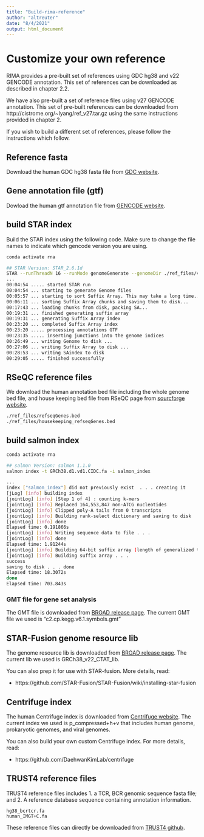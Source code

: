 ```yaml
---
title: "Build-rima-reference"
author: "altreuter"
date: "8/4/2021"
output: html_document
---
```


# Customize your own reference

RIMA provides a pre-built set of references using GDC hg38 and v22 GENCODE annotation.   This set of references can be downloaded as described in chapter 2.2.

We have also pre-built a set of reference files using v27 GENCODE annotation.  This set of pre-built references can be downloaded from http://cistrome.org/~lyang/ref_v27.tar.gz using the same instructions provided in chapter 2.

If you wish to build a different set of references, please follow the instructions which follow.  

## Reference fasta

Download the human GDC hg38 fasta file from [GDC website](https://gdc.cancer.gov/about-data/gdc-data-processing/gdc-reference-files). 

## Gene annotation file (gtf)

Dowload the human gtf annotation file from [GENCODE website](https://www.gencodegenes.org/human/). 

## build STAR index

Build the STAR index using the following code.  Make sure to change the file names to indicate which gencode version you are using.

```bash
conda activate rna

## STAR Version: STAR_2.6.1d
STAR --runThreadN 16 --runMode genomeGenerate --genomeDir ./ref_files/v27_index --genomeFastaFiles GRCh38.d1.vd1.CIDC.fa --sjdbGTFfile gencode.v27.annotation.gtf
...
00:04:54 ..... started STAR run
00:04:54 ... starting to generate Genome files
00:05:57 ... starting to sort Suffix Array. This may take a long time...
00:06:11 ... sorting Suffix Array chunks and saving them to disk...
00:17:43 ... loading chunks from disk, packing SA...
00:19:31 ... finished generating suffix array
00:19:31 ... generating Suffix Array index
00:23:20 ... completed Suffix Array index
00:23:20 ..... processing annotations GTF
00:23:35 ..... inserting junctions into the genome indices
00:26:49 ... writing Genome to disk ...
00:27:06 ... writing Suffix Array to disk ...
00:28:53 ... writing SAindex to disk
00:29:05 ..... finished successfully
```
## RSeQC reference files

We download the human annotation bed file including the whole genome bed file, and house keeping bed file from RSeQC page from [sourcforge website](https://sourceforge.net/projects/rseqc/files/BED/Human_Homo_sapiens/).

```bash
./ref_files/refseqGenes.bed
./ref_files/housekeeping_refseqGenes.bed
```

## build salmon index

```bash
conda activate rna

## salmon Version: salmon 1.1.0
salmon index -t GRCh38.d1.vd1.CIDC.fa -i salmon_index

...
index ["salmon_index"] did not previously exist  . . . creating it
[jLog] [info] building index 
[jointLog] [info] [Step 1 of 4] : counting k-mers
[jointLog] [info] Replaced 164,553,847 non-ATCG nucleotides
[jointLog] [info] Clipped poly-A tails from 0 transcripts
[jointLog] [info] Building rank-select dictionary and saving to disk
[jointLog] [info] done
Elapsed time: 0.191866s
[jointLog] [info] Writing sequence data to file . . .
[jointLog] [info] done
Elapsed time: 1.91244s
[jointLog] [info] Building 64-bit suffix array (length of generalized text is 3,088,286,426)
[jointLog] [info] Building suffix array . . .
success
saving to disk . . . done
Elapsed time: 18.3072s
done
Elapsed time: 703.843s
```
### GMT file for gene set analysis

The GMT file is downloaded from [BROAD release page](https://data.broadinstitute.org/gsea-msigdb/msigdb/release/6.1/). The current GMT file we used is "c2.cp.kegg.v6.1.symbols.gmt"


## STAR-Fusion genome resource lib

The genome resource lib is downloaded from [BROAD release page](https://data.broadinstitute.org/Trinity/CTAT_RESOURCE_LIB/). The current lib we used is GRCh38_v22_CTAT_lib.

You can also prep it for use with STAR-fusion.
More details, read:

*  https://github.com/STAR-Fusion/STAR-Fusion/wiki/installing-star-fusion


## Centrifuge index

The human Centrifuge index is downloaded from [Centrifuge website](http://www.ccb.jhu.edu/software/centrifuge/). The current index we used is p_compressed+h+v that includes human genome, prokaryotic genomes, and viral genomes.

You can also build your own custom Centrifuge index. 
For more details, read:

*  https://github.com/DaehwanKimLab/centrifuge

## TRUST4 reference files

TRUST4 reference files includes 
1. a TCR, BCR genomic sequence fasta file; and
2. A reference database sequence containing annotation information.

```
hg38_bcrtcr.fa
human_IMGT+C.fa
```
These reference files can directly be downloaded from [TRUST4 github](https://github.com/liulab-dfci/TRUST4).

